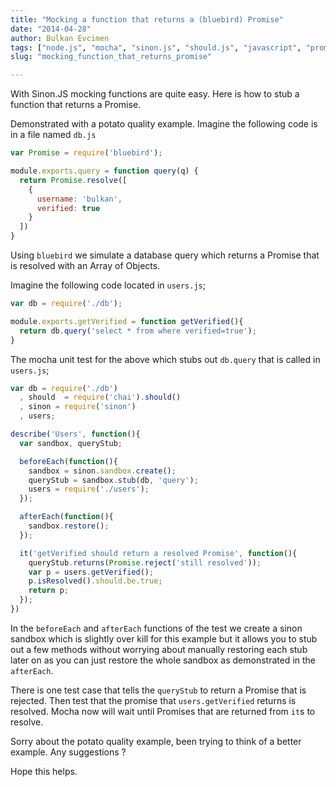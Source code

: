 ```yaml
---
title: "Mocking a function that returns a (bluebird) Promise"
date: "2014-04-28"
author: Bulkan Evcimen
tags: ["node.js", "mocha", "sinon.js", "should.js", "javascript", "promise", "bluebird"]
slug: "mocking_function_that_returns_promise"

---
```


With Sinon.JS mocking functions are quite easy. Here is how to stub a function
that returns a Promise.

Demonstrated with a potato quality example. Imagine the following code is in a file named
`db.js`

```javascript
var Promise = require('bluebird');

module.exports.query = function query(q) {
  return Promise.resolve([
    {
      username: 'bulkan',
      verified: true
    }
  ])
}
```

Using `bluebird` we simulate a database query which returns a Promise that is
resolved with an Array of Objects.

Imagine the following code located in `users.js`;

```javascript
var db = require('./db');

module.exports.getVerified = function getVerified(){
  return db.query('select * from where verified=true');
}
```

The mocha unit test for the above which stubs out `db.query`  that is called
in `users.js`;

```javascript
var db = require('./db')
  , should  = require('chai').should()
  , sinon = require('sinon')
  , users;

describe('Users', function(){
  var sandbox, queryStub;

  beforeEach(function(){
    sandbox = sinon.sandbox.create();
    queryStub = sandbox.stub(db, 'query');
    users = require('./users');
  });

  afterEach(function(){
    sandbox.restore();
  });

  it('getVerified should return a resolved Promise', function(){
    queryStub.returns(Promise.reject('still resolved'));
    var p = users.getVerified();
    p.isResolved().should.be.true;
    return p;
  });
})
```

In the `beforeEach` and `afterEach` functions of the test we create a sinon
sandbox which is slightly over kill for this example but it allows you to stub
out a few methods without worrying about manually restoring each stub later on as
you can just restore the whole sandbox as demonstrated in the `afterEach`.

There is one test case that tells the `queryStub` to return a Promise that is rejected.
Then test that the promise that `users.getVerified` returns is resolved. Mocha now
will wait until Promises that are returned from `it`s to resolve.

Sorry about the potato quality example, been trying to think of a better example. Any suggestions ?

Hope this helps.
